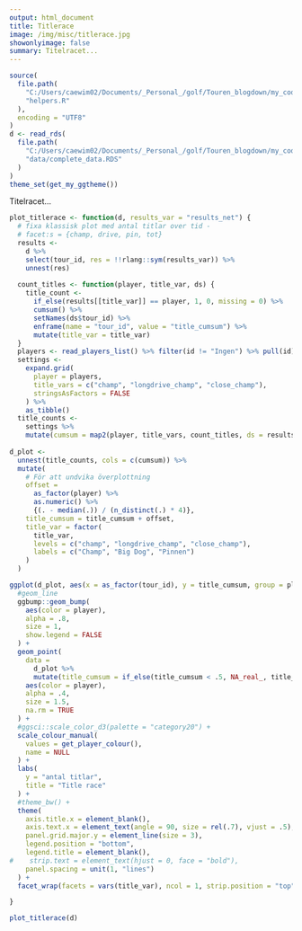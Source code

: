 ```yaml
---
output: html_document  
title: Titlerace  
image: /img/misc/titlerace.jpg    
showonlyimage: false  
summary: Titelracet...
---
```

```r
source(
  file.path(
    "C:/Users/caewim02/Documents/_Personal_/golf/Touren_blogdown/my_code",
    "helpers.R"
  ),
  encoding = "UTF8"
)
d <- read_rds(
  file.path(
    "C:/Users/caewim02/Documents/_Personal_/golf/Touren_blogdown/my_code",
    "data/complete_data.RDS"
  )  
)
theme_set(get_my_ggtheme())
```


Titelracet...


```r
plot_titlerace <- function(d, results_var = "results_net") {
  # fixa klassisk plot med antal titlar over tid - 
  # facet:s = {champ, drive, pin, tot}
  results <- 
    d %>% 
    select(tour_id, res = !!rlang::sym(results_var)) %>% 
    unnest(res)
  
  count_titles <- function(player, title_var, ds) {
    title_count <- 
      if_else(results[[title_var]] == player, 1, 0, missing = 0) %>% 
      cumsum() %>% 
      setNames(ds$tour_id) %>% 
      enframe(name = "tour_id", value = "title_cumsum") %>% 
      mutate(title_var = title_var)
  }
  players <- read_players_list() %>% filter(id != "Ingen") %>% pull(id) 
  settings <- 
    expand.grid(
      player = players,
      title_vars = c("champ", "longdrive_champ", "close_champ"),
      stringsAsFactors = FALSE
    ) %>% 
    as_tibble()
  title_counts <- 
    settings %>% 
    mutate(cumsum = map2(player, title_vars, count_titles, ds = results))
  
d_plot <-   
  unnest(title_counts, cols = c(cumsum)) %>% 
  mutate(
    # För att undvika överplottning
    offset = 
      as_factor(player) %>% 
      as.numeric() %>% 
      {(. - median(.)) / (n_distinct(.) * 4)},
    title_cumsum = title_cumsum + offset, 
    title_var = factor(
      title_var, 
      levels = c("champ", "longdrive_champ", "close_champ"),
      labels = c("Champ", "Big Dog", "Pinnen")
    )
  )

ggplot(d_plot, aes(x = as_factor(tour_id), y = title_cumsum, group = player)) +
  #geom_line
  ggbump::geom_bump(
    aes(color = player),
    alpha = .8, 
    size = 1, 
    show.legend = FALSE
  ) + 
  geom_point(
    data = 
      d_plot %>% 
      mutate(title_cumsum = if_else(title_cumsum < .5, NA_real_, title_cumsum)),
    aes(color = player),
    alpha = .4, 
    size = 1.5, 
    na.rm = TRUE
  ) +
  #ggsci::scale_color_d3(palette = "category20") +
  scale_colour_manual(
    values = get_player_colour(), 
    name = NULL
  ) +    
  labs(
    y = "antal titlar",
    title = "Title race"
  ) +
  #theme_bw() + 
  theme(
    axis.title.x = element_blank(),
    axis.text.x = element_text(angle = 90, size = rel(.7), vjust = .5),
    panel.grid.major.y = element_line(size = 3), 
    legend.position = "bottom",
    legend.title = element_blank(), 
#    strip.text = element_text(hjust = 0, face = "bold"), 
    panel.spacing = unit(1, "lines")
  ) +
  facet_wrap(facets = vars(title_var), ncol = 1, strip.position = "top")

}
```

```r
plot_titlerace(d)
```
